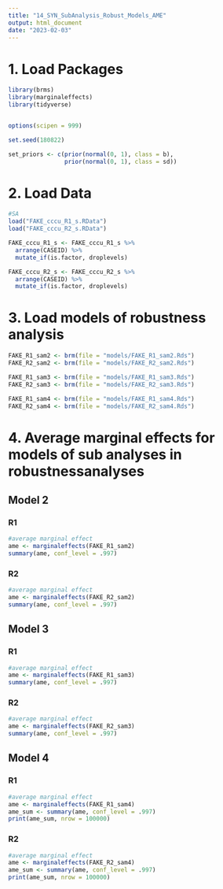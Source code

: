 ```yaml
---
title: "14_SYN_SubAnalysis_Robust_Models_AME"
output: html_document
date: "2023-02-03"
---
```


# 1. Load Packages
```r
library(brms)
library(marginaleffects)
library(tidyverse)


options(scipen = 999)

set.seed(180822)

set_priors <- c(prior(normal(0, 1), class = b),
                prior(normal(0, 1), class = sd))
```

# 2. Load Data
```r
#SA
load("FAKE_cccu_R1_s.RData")
load("FAKE_cccu_R2_s.RData")
```

```r

FAKE_cccu_R1_s <- FAKE_cccu_R1_s %>%
  arrange(CASEID) %>%
  mutate_if(is.factor, droplevels)

FAKE_cccu_R2_s <- FAKE_cccu_R2_s %>%
  arrange(CASEID) %>%
  mutate_if(is.factor, droplevels)
```


# 3. Load models of robustness analysis
```r
FAKE_R1_sam2 <- brm(file = "models/FAKE_R1_sam2.Rds")
FAKE_R2_sam2 <- brm(file = "models/FAKE_R2_sam2.Rds")

FAKE_R1_sam3 <- brm(file = "models/FAKE_R1_sam3.Rds")
FAKE_R2_sam3 <- brm(file = "models/FAKE_R2_sam3.Rds")

FAKE_R1_sam4 <- brm(file = "models/FAKE_R1_sam4.Rds")
FAKE_R2_sam4 <- brm(file = "models/FAKE_R2_sam4.Rds")
```



# 4. Average marginal effects for models of sub analyses in robustnessanalyses

## Model 2

### R1
```r
#average marginal effect
ame <- marginaleffects(FAKE_R1_sam2)
summary(ame, conf_level = .997)
```


### R2
```r
#average marginal effect
ame <- marginaleffects(FAKE_R2_sam2)
summary(ame, conf_level = .997)
```


## Model 3
### R1
```r
#average marginal effect
ame <- marginaleffects(FAKE_R1_sam3)
summary(ame, conf_level = .997)
```


### R2
```r
#average marginal effect
ame <- marginaleffects(FAKE_R2_sam3)
summary(ame, conf_level = .997)
```

## Model 4
### R1
```r
#average marginal effect
ame <- marginaleffects(FAKE_R1_sam4)
ame_sum <- summary(ame, conf_level = .997)
print(ame_sum, nrow = 100000)

```


### R2
```r
#average marginal effect
ame <- marginaleffects(FAKE_R2_sam4)
ame_sum <- summary(ame, conf_level = .997)
print(ame_sum, nrow = 100000)

```




